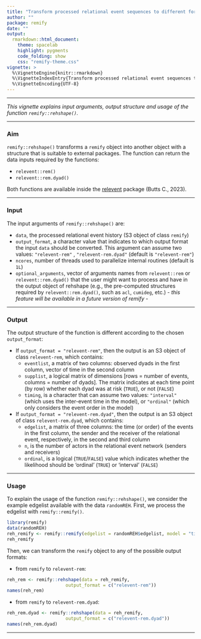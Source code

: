 ```yaml
---
title: "Transform processed relational event sequences to different formats"
author: ""
package: remify
date: ""
output: 
  rmarkdown::html_document:
    theme: spacelab
    highlight: pygments
    code_folding: show
    css: "remify-theme.css"
vignette: >
  %\VignetteEngine{knitr::rmarkdown}
  %\VignetteIndexEntry{Transform processed relational event sequences to different formats}
  %\VignetteEncoding{UTF-8}
---
```


---

<i> This vignette explains input arguments, output structure and usage of the function `remify::rehshape()`. </i>

---

### Aim

`remify::rehshape() ` transforms a `remify` object into another object with a structure that is suitable to external packages. The function can return the data inputs required by the functions:

-  `relevent::rem()` 
-  `relevent::rem.dyad()` 

Both functions are available inside the [relevent](https://CRAN.R-project.org/package=relevent) package (Butts C., 2023).

---

### Input

The input arguments of `remify::rehshape()` are:

 - `data`, the processed relational event history (S3 object of class `remify`)
 - `output_format`, a character value that indicates to which output format the input `data` should be converted. This argument can assume two values: `"relevent-rem"` , `"relevent-rem.dyad"` (default is `"relevent-rem"`)
 - `ncores`, number of threads used to parallelize internal routines (default is `1L`)
 - `optional_arguments`, vector of arguments names from `relevent::rem` or `relevent::rem.dyad()` that the user might want to process and have in the output object of rehshape (e.g., the pre-computed structures required by `relevent::rem.dyad()`, such as `acl`, `cumideg`, etc.) - _this feature will be available in a future version of remify_ -

---

### Output
The output structure of the function is different according to the chosen `output_format`:

- If `output_format = "relevent-rem"`, then the output is an S3 object of class `relevent-rem`, which contains: 
  - `eventlist`, a matrix of two columns: observed dyads in the first column, vector of time in the second column
  - `supplist`, a logical matrix of dimensions [rows = number of events, columns = number of dyads]. The matrix indicates at each time point (by row) whether each dyad was at risk (`TRUE`), or not (`FALSE`)
  - `timing`, is a character that can assume two values: `"interval"` (which uses the inter-event time in the model), or `"ordinal"` (which only considers the event order in the model)

- If `output_format = "relevent-rem.dyad"`, then the output is an S3 object of class `relevent-rem.dyad`, which contains: 
  - `edgelist`, a matrix of three columns: the time (or order) of the events in the first column, the sender and the receiver of the relational event, respectively, in the second and third column
  - `n`, is the number of actors in the relational event network (senders and receivers)
  - `ordinal`, is a logical (`TRUE`/`FALSE`) value which indicates whether the likelihood should be 'ordinal' (`TRUE`) or 'interval' (`FALSE`)

---

### Usage
To explain the usage of the function `remify::rehshape()`, we consider the example edgelist available with the data `randomREH`. First, we process the edgelist with `remify::remify()`.
```r
library(remify)
data(randomREH) 
reh_remify <- remify::remify(edgelist = randomREH$edgelist, model = "tie")
reh_remify
```

Then, we can transform the `remify` object to any of the possible output formats:

-  from `remify` to `relevent-rem`:
```r
reh_rem <- remify::rehshape(data = reh_remify, 
                      output_format = c("relevent-rem"))
names(reh_rem)                     
```

-  from `remify` to `relevent-rem.dyad`:
```r
reh_rem.dyad <- remify::rehshape(data = reh_remify, 
                      output_format = c("relevent-rem.dyad"))
names(reh_rem.dyad)                     
```
---
